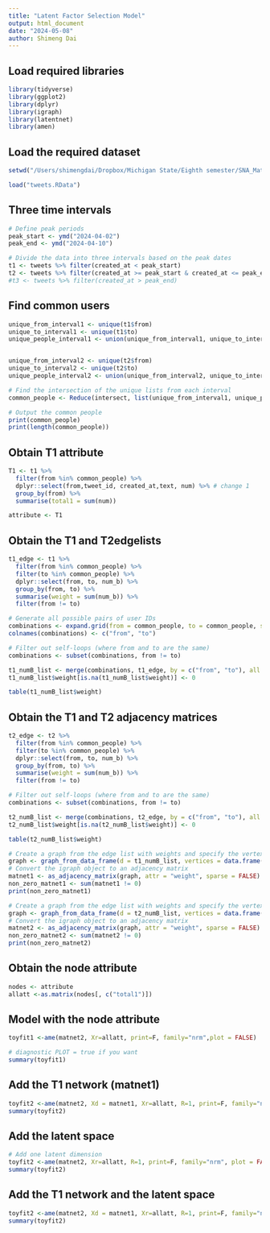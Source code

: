 ```yaml
---
title: "Latent Factor Selection Model"
output: html_document
date: "2024-05-08"
author: Shimeng Dai 
---
```


## Load required libraries

```r
library(tidyverse)
library(ggplot2)
library(dplyr)
library(igraph)
library(latentnet)
library(amen)
```

## Load the required dataset

```r
setwd("/Users/shimengdai/Dropbox/Michigan State/Eighth semester/SNA_Materials/2024 SNA workshop/data")

load("tweets.RData")
```

## Three time intervals

```r

# Define peak periods
peak_start <- ymd("2024-04-02")
peak_end <- ymd("2024-04-10")

# Divide the data into three intervals based on the peak dates
t1 <- tweets %>% filter(created_at < peak_start)
t2 <- tweets %>% filter(created_at >= peak_start & created_at <= peak_end)
#t3 <- tweets %>% filter(created_at > peak_end)

```

## Find common users

```r

unique_from_interval1 <- unique(t1$from)
unique_to_interval1 <- unique(t1$to)
unique_people_interval1 <- union(unique_from_interval1, unique_to_interval1)


unique_from_interval2 <- unique(t2$from)
unique_to_interval2 <- unique(t2$to)
unique_people_interval2 <- union(unique_from_interval2, unique_to_interval2)

# Find the intersection of the unique lists from each interval
common_people <- Reduce(intersect, list(unique_from_interval1, unique_people_interval1, unique_people_interval2))

# Output the common people
print(common_people)
print(length(common_people))

```
## Obtain T1 attribute

```r
T1 <- t1 %>%
  filter(from %in% common_people) %>%
  dplyr::select(from,tweet_id, created_at,text, num) %>% # change 1
  group_by(from) %>% 
  summarise(total1 = sum(num)) 

attribute <- T1
```

## Obtain the T1 and T2edgelists 

```r

t1_edge <- t1 %>%
  filter(from %in% common_people) %>%
  filter(to %in% common_people) %>%
  dplyr::select(from, to, num_b) %>%
  group_by(from, to) %>%
  summarise(weight = sum(num_b)) %>%
  filter(from != to)

# Generate all possible pairs of user IDs
combinations <- expand.grid(from = common_people, to = common_people, stringsAsFactors = FALSE)
colnames(combinations) <- c("from", "to")

# Filter out self-loops (where from and to are the same)
combinations <- subset(combinations, from != to)

t1_numB_list <- merge(combinations, t1_edge, by = c("from", "to"), all.x = TRUE)
t1_numB_list$weight[is.na(t1_numB_list$weight)] <- 0

table(t1_numB_list$weight)
```

## Obtain the T1 and T2 adjacency matrices

```r
t2_edge <- t2 %>%
  filter(from %in% common_people) %>%
  filter(to %in% common_people) %>%
  dplyr::select(from, to, num_b) %>%
  group_by(from, to) %>%
  summarise(weight = sum(num_b)) %>%
  filter(from != to)

# Filter out self-loops (where from and to are the same)
combinations <- subset(combinations, from != to)

t2_numB_list <- merge(combinations, t2_edge, by = c("from", "to"), all.x = TRUE)
t2_numB_list$weight[is.na(t2_numB_list$weight)] <- 0

table(t2_numB_list$weight)
```

```r

# Create a graph from the edge list with weights and specify the vertex set
graph <- graph_from_data_frame(d = t1_numB_list, vertices = data.frame(name = common_people), directed = TRUE)
# Convert the igraph object to an adjacency matrix
matnet1 <- as_adjacency_matrix(graph, attr = "weight", sparse = FALSE)
non_zero_matnet1 <- sum(matnet1 != 0)
print(non_zero_matnet1)


```

```r


# Create a graph from the edge list with weights and specify the vertex set
graph <- graph_from_data_frame(d = t2_numB_list, vertices = data.frame(name = common_people), directed = TRUE)
# Convert the igraph object to an adjacency matrix
matnet2 <- as_adjacency_matrix(graph, attr = "weight", sparse = FALSE)
non_zero_matnet2 <- sum(matnet2 != 0)
print(non_zero_matnet2)

```

## Obtain the node attribute

```r
nodes <- attribute
allatt <-as.matrix(nodes[, c("total1")])
```


## Model with the node attribute 

```r
toyfit1 <-ame(matnet2, Xr=allatt, print=F, family="nrm",plot = FALSE)

# diagnostic PLOT = true if you want
summary(toyfit1)
```

## Add the T1 network (matnet1)

```r
toyfit2 <-ame(matnet2, Xd = matnet1, Xr=allatt, R=1, print=F, family="nrm", plot = FALSE)
summary(toyfit2)
```
## Add the latent space 

```r
# Add one latent dimension
toyfit2 <-ame(matnet2, Xr=allatt, R=1, print=F, family="nrm", plot = FALSE)
summary(toyfit2)
```


## Add the T1 network and the latent space

```r
toyfit2 <-ame(matnet2, Xd = matnet1, Xr=allatt, R=1, print=F, family="nrm", plot = FALSE)
summary(toyfit2)
```